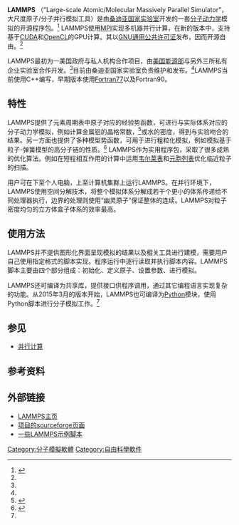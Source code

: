 {{NoteTA|G1=IT|G2=FL|G3=C}}
{{Infobox software
| name                   = LAMMPS
| logo                   = 
| screenshot             =
| caption                =
| author                 =
| developer              = [[桑迪亚国家实验室|桑迪亚国家实验室]]
| released               =
| latest release version = 2015年5月15日
| latest release date    = 
| operating_system       = [[跨平台|跨平台]]
| genre                  = 
| license                = [[GNU通用公共许可证|GNU通用公共许可证]]
| source model           = [[开源|开源]]
| language               = [[C++|C++]]
| website                = [http://lammps.sandia.gov lammps.sandia.gov]
}}

'''LAMMPS''' （"Large-scale Atomic/Molecular Massively Parallel Simulator"，大尺度原子/分子并行模拟工具）是由[[桑迪亚国家实验室|桑迪亚国家实验室]]开发的一套[[分子动力学|分子动力学]]模拟的开源程序包。<ref name="LAMMPS">{{cite web
  | title = LAMMPS Molecular Dynamics Simulator
  | publisher = Sandia National Laboratories
  | url = http://lammps.sandia.gov/
  | accessdate = 2010-10-03
  | archive-date = 2006-09-22
  | archive-url = https://web.archive.org/web/20060922210557/http://lammps.sandia.gov/
  | dead-url = no
  }}</ref> LAMMPS使用[[訊息傳遞介面|MPI]]实现多机器并行计算，在新的版本中，支持基于[[CUDA|CUDA]]和[[OpenCL|OpenCL]]的GPU计算。其以[[GNU通用公共许可证|GNU通用公共许可证]]发布，因而开源自由。<ref name="LAMMPS"/>

LAMMPS最初为一美国政府与私人机构合作项目，由[[美国能源部|美国能源部]]与另外三所私有企业实验室合作开发。<ref name="LAMMPS"/>目前由桑迪亚国家实验室负责维护和发布。<ref name="LAMMPS"/>LAMMPS当前使用C++编写，早期版本使用[[Fortran|Fortran77]]以及Fortran90。

==特性==
LAMMPS提供了元素周期表中原子对应的经验势函数，可进行与实际体系对应的分子动力学模拟，例如计算金属铝的晶格常数，<ref>{{cite web
  | title = LAMMPS Help
  | url = http://icme.hpc.msstate.edu/mediawiki/index.php/LAMMPS_Help
  | accessdate = 2015-08-11
  | archive-date = 2016-04-05
  | archive-url = https://web.archive.org/web/20160405211737/https://icme.hpc.msstate.edu/mediawiki/index.php/LAMMPS_Help
  | dead-url = no
  }}</ref>或水的密度，得到与实验吻合的结果。另一方面也提供了多种模型势函数，可用于进行粗粒化模拟，例如模拟基于粒子-弹簧模型的高分子链的性质。<ref>{{cite web
  | title = LAMMPS Polymer
  | url = http://icme.hpc.msstate.edu/mediawiki/index.php/LAMMPS_Polymer
  | accessdate = 2015-08-11
  | archive-date = 2019-02-16
  | archive-url = https://web.archive.org/web/20190216235455/https://icme.hpc.msstate.edu/mediawiki/index.php/LAMMPS_Polymer
  | dead-url = no
  }}</ref>
LAMMPS作为实用程序包，采取了很多成熟的优化算法。例如在短程相互作用的计算中运用[[韦尔莱表|韦尔莱表]]和[[元胞列表|元胞列表]]优化临近粒子的扫描。

用户可在下至个人电脑，上至计算机集群上运行LAMMPS。在并行环境下，LAMMPS使用空间分解技术，将整个模拟体系分解成若干个更小的体系传递给不同处理器执行，边界的处理则使用“幽灵原子”保证整体的连续。LAMMPS对粒子密度均匀的立方体盒子体系的效率最高。
==使用方法==
LAMMPS并不提供图形化界面呈现模拟的结果以及相关工具进行建模，需要用户自己使用指定格式的脚本实现。程序运行中逐行读取并执行脚本内容。LAMMPS脚本主要由四个部分组成：初始化、定义原子、设置参数、进行模拟。

LAMMPS还可编译为共享库，提供接口供程序调用，通过其它编程语言实现复杂的功能。从2015年3月的版本开始，LAMMPS也可编译为[[Python|Python]]模块，使用Python脚本进行分子模拟工作。<ref name="LAMMPS"/>

==参见==

* [[并行计算|并行计算]]

==参考资料==

{{Reflist}}

==外部链接==
* [http://lammps.sandia.gov/ LAMMPS主页]{{Wayback|url=http://lammps.sandia.gov/ |date=20060922210557 }}
* [http://sourceforge.net/projects/lammps/ 项目的sourceforge页面] {{Wayback|url=http://sourceforge.net/projects/lammps/ |date=20201030232534 }}
* [https://icme.hpc.msstate.edu/mediawiki/index.php/LAMMPS_tutorials 一些LAMMPS示例脚本] {{Wayback|url=https://icme.hpc.msstate.edu/mediawiki/index.php/LAMMPS_tutorials |date=20200713144511 }}
[[Category:分子模擬軟體|Category:分子模擬軟體]]
[[Category:自由科學軟件|Category:自由科學軟件]]